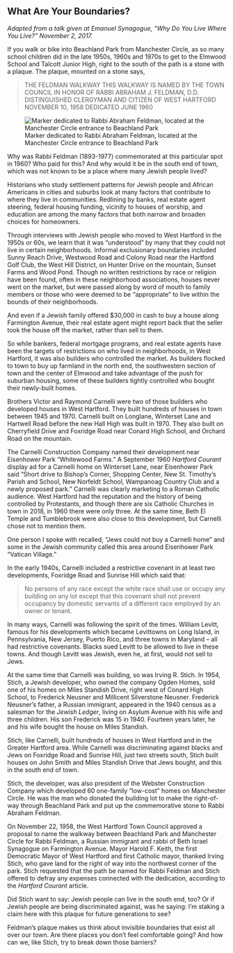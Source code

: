 ## What Are Your Boundaries? {-}

*Adapted from a talk given at Emanuel Synagogue, “Why Do You Live Where You Live?” November 2, 2017.*

If you walk or bike into Beachland Park from Manchester Circle, as so many school children did in the late 1950s, 1960s and 1970s to get to the Elmwood School and Talcott Junior High, right to the south of the path is a stone with a plaque. The plaque, mounted on a stone says,

> THE FELDMAN WALKWAY
> THIS WALKWAY
> IS NAMED BY THE TOWN COUNCIL
> IN HONOR OF
> RABBI ABRAHAM J. FELDMAN, D.D.
> DISTINGUISHED CLERGYMAN
> AND CITIZEN OF WEST HARTFORD
> NOVEMBER 10, 1958
> DEDICATED JUNE 1960

![Marker dedicated to Rabbi Abraham Feldman, located at the Manchester Circle entrance to Beachland Park](images/10-feldman-rock.jpg)

Why was Rabbi Feldman (1893-1977) commemorated at this particular spot in 1960? Who paid for this? And why would it be in the south end of town, which was not known to be a place where many Jewish people lived?

Historians who study settlement patterns for Jewish people and African Americans in cities and suburbs look at many factors that contribute to where they live in communities. Redlining by banks, real estate agent steering, federal housing funding, vicinity to houses of worship, and education are among the many factors that both narrow and broaden choices for homeowners.

Through interviews with Jewish people who moved to West Hartford in the 1950s or 60s, we learn that it was “understood” by many that they could not live in certain neighborhoods. Informal exclusionary boundaries included Sunny Reach Drive, Westwood Road and Colony Road near the Hartford Golf Club, the West Hill District, on Hunter Drive on the mountain, Sunset Farms and Wood Pond. Though no written restrictions by race or religion have been found, often in these neighborhood associations, houses never went on the market, but were passed along by word of mouth to family members or those who were deemed to be “appropriate” to live within the bounds of their neighborhoods.

And even if a Jewish family offered $30,000 in cash to buy a house along Farmington Avenue, their real estate agent might report back that the seller took the house off the market, rather than sell to them.

So while bankers, federal mortgage programs, and real estate agents have been the targets of restrictions on who lived in neighborhoods, in West Hartford, it was also builders who controlled the market. As builders flocked to town to buy up farmland in the north end, the southwestern section of town and the center of Elmwood and take advantage of the push for suburban housing, some of these builders tightly controlled who bought their newly-built homes.

Brothers Victor and Raymond Carnelli were two of those builders who developed houses in West Hartford. They built hundreds of houses in town between 1945 and 1970. Carnelli built on Longlane, Winterset Lane and Hartwell Road before the new Hall High was built in 1970. They also built on Cherryfield Drive and Foxridge Road near Conard High School, and Orchard Road on the mountain.

The Carnelli Construction Company named their development near Eisenhower Park “Whitewood Farms.” A September 1960 *Hartford Courant* display ad for a Carnelli home on Winterset Lane, near Eisenhower Park said “Short drive to Bishop’s Corner, Shopping Center, New St. Timothy’s Parish and School, New Norfeldt School, Wampanoag Country Club and a newly proposed park.” Carnelli was clearly marketing to a Roman Catholic audience. West Hartford had the reputation and the history of being controlled by Protestants, and though there are six Catholic Churches in town in 2018, in 1960 there were only three. At the same time, Beth El Temple and Tumblebrook were also close to this development, but Carnelli chose not to mention them.

One person I spoke with recalled, “Jews could not buy a Carnelli home” and some in the Jewish community called this area around Eisenhower Park “Vatican Village.”

In the early 1940s, Carnelli included a restrictive covenant in at least two developments, Foxridge Road and Sunrise Hill which said that:

> No persons of any race except the white race shall use or occupy any building on any lot except that this covenant shall not prevent occupancy by domestic servants of a different race employed by an owner or tenant.

In many ways, Carnelli was following the spirit of the times. William Levitt, famous for his developments which became Levittowns on Long Island, in Pennsylvania, New Jersey, Puerto Rico, and three towns in Maryland -- all had restrictive covenants. Blacks sued Levitt to be allowed to live in these towns. And though Levitt was Jewish, even he, at first, would not sell to Jews.

At the same time that Carnelli was building, so was Irving R. Stich. In 1954, Stich, a Jewish developer, who owned the company Ogden Homes, sold one of his homes on Miles Standish Drive, right west of Conard High School, to Frederick Neusner and Millicent Silverstone Neusner. Frederick Neusner’s father, a Russian immigrant, appeared in the 1940 census as a salesman for the *Jewish Ledger*, living on Asylum Avenue with his wife and three children. His son Frederick was 15 in 1940. Fourteen years later, he and his wife bought the house on Miles Standish.

Stich, like Carnelli, built hundreds of houses in West Hartford and in the Greater Hartford area. While Carnelli was discriminating against blacks and Jews on Foxridge Road and Sunrise Hill, just two streets south, Stich built houses on John Smith and Miles Standish Drive that Jews bought, and this in the south end of town.

Stich, the developer, was also president of the Webster Construction Company which developed 60 one-family “low-cost” homes on Manchester Circle. He was the man who donated the building lot to make the right-of-way through Beachland Park and put up the commemorative stone to Rabbi Abraham Feldman.

On November 22, 1958, the West Hartford Town Council approved a proposal to name the walkway between Beachland Park and Manchester Circle for Rabbi Feldman, a Russian immigrant and rabbi of Beth Israel Synagogue on Farmington Avenue. Mayor Harold F. Keith, the first Democratic Mayor of West Hartford and first Catholic mayor, thanked Irving Stich, who gave land for the right of way into the northwest corner of the park. Stich requested that the path be named for Rabbi Feldman and Stich offered to defray any expenses connected with the dedication, according to the *Hartford Courant* article.

Did Stich want to say: Jewish people can live in the south end, too? Or if Jewish people are being discriminated against, was he saying: I’m staking a claim here with this plaque for future generations to see?

Feldman’s plaque makes us think about invisible boundaries that exist all over our town. Are there places you don’t feel comfortable going? And how can we, like Stich, try to break down those barriers?
